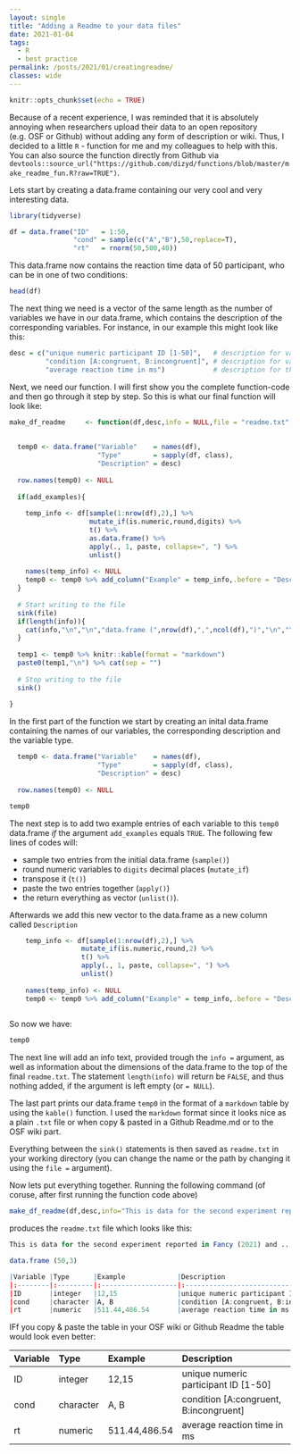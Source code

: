 ```yaml
---
layout: single
title: "Adding a Readme to your data files"
date: 2021-01-04
tags:
  - R
  - best practice
permalink: /posts/2021/01/creatingreadme/
classes: wide
---
```


```r
knitr::opts_chunk$set(echo = TRUE)
```

Because of a recent experience, I was reminded that it is absolutely annoying when researchers upload their data to an open repository (e.g. OSF or Github) without adding any form of description or wiki. Thus, I decided to a little `R` - function for me and my colleagues to help with this. You can also source the function directly from Github via `devtools::source_url("https://github.com/dizyd/functions/blob/master/make_readme_fun.R?raw=TRUE")`. 

Lets start by creating a data.frame containing our very cool and very interesting data. 

```r
library(tidyverse)

df = data.frame("ID"   = 1:50,
                "cond" = sample(c("A","B"),50,replace=T),
                "rt"   = rnorm(50,500,40))
```

This data.frame now contains the reaction time data of 50 participant, who can be in one of two conditions:

```r
head(df)
```

The next thing we need is a vector of the same length as the number of variables we have in our data.frame, which contains the description of the corresponding variables. For instance, in our example this might look like this:

```r
desc = c("unique numeric participant ID [1-50]",   # description for variable ID
         "condition [A:congruent, B:incongruent]", # description for variable condition
         "average reaction time in ms")            # description for the variable rt
```


Next, we need our function. I will first show you the complete function-code and then go through it step by step. So this is what our final function will look like:


```r
make_df_readme     <- function(df,desc,info = NULL,file = "readme.txt",add_examples=TRUE,digits=2){  
  
  
  temp0 <- data.frame("Variable"    = names(df),
                      "Type"        = sapply(df, class),
                      "Description" = desc)
  
  row.names(temp0) <- NULL
  
  if(add_examples){
    
    temp_info <- df[sample(1:nrow(df),2),] %>%
                    mutate_if(is.numeric,round,digits) %>% 
                    t() %>%
                    as.data.frame() %>%
                    apply(., 1, paste, collapse=", ") %>% 
                    unlist()
    
    names(temp_info) <- NULL
    temp0 <- temp0 %>% add_column("Example" = temp_info,.before = "Description")
  }
  
  # Start writing to the file
  sink(file)
  if(length(info)){
    cat(info,"\n","\n","data.frame (",nrow(df),",",ncol(df),")","\n","\n",sep = "")
  }
  
  temp1 <- temp0 %>% knitr::kable(format = "markdown") 
  paste0(temp1,"\n") %>% cat(sep = "")
  
  # Stop writing to the file
  sink()
  
}
```

In the first part of the function we start by creating an inital data.frame containing the names of our variables, the corresponding description and the variable type. 

```r
  temp0 <- data.frame("Variable"    = names(df),
                      "Type"        = sapply(df, class),
                      "Description" = desc)
  
  row.names(temp0) <- NULL

```


```r
temp0
```

The next step is to add two example entries of each variable to this `temp0` data.frame *if* the argument `add_examples` equals `TRUE`. The following few lines of codes will:

- sample two entries from the initial data.frame (`sample()`)
- round numeric variables to `digits` decimal places (`mutate_if`)
- transpose it (`t()`)
- paste the two entries together (`apply()`) 
- the return everything as vector (`unlist()`).  

Afterwards we add this new vector to the data.frame as a new column called `Description`

```r
    temp_info <- df[sample(1:nrow(df),2),] %>%
                  mutate_if(is.numeric,round,2) %>% 
                  t() %>%
                  apply(., 1, paste, collapse=", ") %>% 
                  unlist()
    
    names(temp_info) <- NULL
    temp0 <- temp0 %>% add_column("Example" = temp_info,.before = "Description")
  
```

So now we have:

```r
temp0
```

The next line will add an info text, provided trough the `info = ` argument, as well as information about the dimensions of the data.frame to the top of the final `readme.txt`. The statement `length(info)` will return be `FALSE`, and thus nothing added, if the argument is left empty (or `= NULL`). 


The last part prints our data.frame `temp0` in the format of a `markdown` table by using the `kable()` function. I used the `markdown` format since it looks nice as a plain `.txt` file or when copy & pasted in a Github Readme.md or to the OSF wiki part. 

Everything between the  `sink()` statements is then saved as `readme.txt` in your working directory (you can change the name or the path by changing it using the `file = ` argument).


Now lets put everything together. Running the following command (of coruse, after first running the function code above) 

```r
make_df_readme(df,desc,info="This is data for the second experiment reported in Fancy (2021) and ...")
```

produces the `readme.txt` file which looks like this:

```r
This is data for the second experiment reported in Fancy (2021) and ...

data.frame (50,3)

|Variable |Type      |Example             |Description                            |
|:--------|:---------|:-------------------|:--------------------------------------|
|ID       |integer   |12,15               |unique numeric participant ID [1-50]   |
|cond     |character |A, B                |condition [A:congruent, B:incongruent] |
|rt       |numeric   |511.44,486.54       |average reaction time in ms            |

```

IFf you copy & paste the table in your OSF wiki or Github Readme the table would look even better: 

|Variable |Type      |Example             |Description                            |
|:--------|:---------|:-------------------|:--------------------------------------|
|ID       |integer   |12,15               |unique numeric participant ID [1-50]   |
|cond     |character |A, B                |condition [A:congruent, B:incongruent] |
|rt       |numeric   |511.44,486.54       |average reaction time in ms            |
